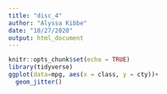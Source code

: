```yaml
---
title: "disc_4"
author: "Alyssa Kibbe"
date: "10/27/2020"
output: html_document
---
```


```r
knitr::opts_chunk$set(echo = TRUE)
library(tidyverse)
ggplot(data=mpg, aes(x = class, y = cty))+
  geom_jitter()
```

